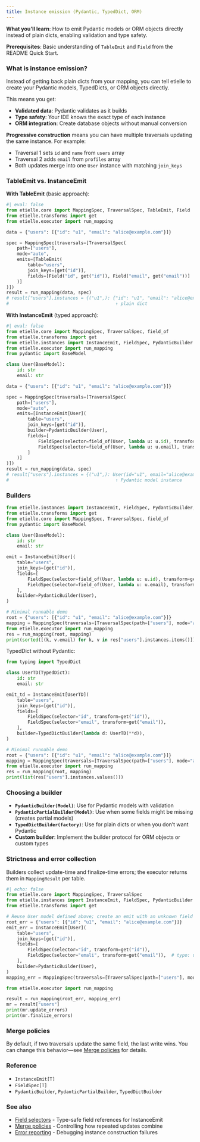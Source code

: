 ```yaml
---
title: Instance emission (Pydantic, TypedDict, ORM)
---
```


**What you'll learn**: How to emit Pydantic models or ORM objects directly instead of plain dicts, enabling validation and type safety.

**Prerequisites**: Basic understanding of `TableEmit` and `Field` from the README Quick Start.

### What is instance emission?

Instead of getting back plain dicts from your mapping, you can tell etielle to create your Pydantic models, TypedDicts, or ORM objects directly.

This means you get:

- **Validated data**: Pydantic validates as it builds
- **Type safety**: Your IDE knows the exact type of each instance
- **ORM integration**: Create database objects without manual conversion

**Progressive construction** means you can have multiple traversals updating the same instance. For example:

- Traversal 1 sets `id` and `name` from `users` array
- Traversal 2 adds `email` from `profiles` array
- Both updates merge into one `User` instance with matching `join_keys`

### TableEmit vs. InstanceEmit

**With TableEmit** (basic approach):

``` python
#| eval: false
from etielle.core import MappingSpec, TraversalSpec, TableEmit, Field
from etielle.transforms import get
from etielle.executor import run_mapping

data = {"users": [{"id": "u1", "email": "alice@example.com"}]}

spec = MappingSpec(traversals=[TraversalSpec(
    path=["users"],
    mode="auto",
    emits=[TableEmit(
        table="users",
        join_keys=[get("id")],
        fields=[Field("id", get("id")), Field("email", get("email"))]
    )]
)])
result = run_mapping(data, spec)
# result["users"].instances = {("u1",): {"id": "u1", "email": "alice@example.com"}}
#                                        ↑ plain dict
```

**With InstanceEmit** (typed approach):

``` python
#| eval: false
from etielle.core import MappingSpec, TraversalSpec, field_of
from etielle.transforms import get
from etielle.instances import InstanceEmit, FieldSpec, PydanticBuilder
from etielle.executor import run_mapping
from pydantic import BaseModel

class User(BaseModel):
    id: str
    email: str

data = {"users": [{"id": "u1", "email": "alice@example.com"}]}

spec = MappingSpec(traversals=[TraversalSpec(
    path=["users"],
    mode="auto",
    emits=[InstanceEmit[User](
        table="users",
        join_keys=[get("id")],
        builder=PydanticBuilder(User),
        fields=[
            FieldSpec(selector=field_of(User, lambda u: u.id), transform=get("id")),
            FieldSpec(selector=field_of(User, lambda u: u.email), transform=get("email")),
        ]
    )]
)])
result = run_mapping(data, spec)
# result["users"].instances = {("u1",): User(id="u1", email="alice@example.com")}
#                                        ↑ Pydantic model instance
```

### Builders

``` python
from etielle.instances import InstanceEmit, FieldSpec, PydanticBuilder, TypedDictBuilder
from etielle.transforms import get
from etielle.core import MappingSpec, TraversalSpec, field_of
from pydantic import BaseModel

class User(BaseModel):
    id: str
    email: str

emit = InstanceEmit[User](
    table="users",
    join_keys=[get("id")],
    fields=[
        FieldSpec(selector=field_of(User, lambda u: u.id), transform=get("id")),
        FieldSpec(selector=field_of(User, lambda u: u.email), transform=get("email")),
    ],
    builder=PydanticBuilder(User),
)

# Minimal runnable demo
root = {"users": [{"id": "u1", "email": "alice@example.com"}]}
mapping = MappingSpec(traversals=[TraversalSpec(path=["users"], mode="auto", emits=[emit])])
from etielle.executor import run_mapping
res = run_mapping(root, mapping)
print(sorted([(k, v.email) for k, v in res["users"].instances.items()]))
```

TypedDict without Pydantic:

``` python
from typing import TypedDict

class UserTD(TypedDict):
    id: str
    email: str

emit_td = InstanceEmit[UserTD](
    table="users",
    join_keys=[get("id")],
    fields=[
        FieldSpec(selector="id", transform=get("id")),
        FieldSpec(selector="email", transform=get("email")),
    ],
    builder=TypedDictBuilder(lambda d: UserTD(**d)),
)

# Minimal runnable demo
root = {"users": [{"id": "u1", "email": "alice@example.com"}]}
mapping = MappingSpec(traversals=[TraversalSpec(path=["users"], mode="auto", emits=[emit_td])])
from etielle.executor import run_mapping
res = run_mapping(root, mapping)
print(list(res["users"].instances.values()))
```

### Choosing a builder

- **`PydanticBuilder(Model)`**: Use for Pydantic models with validation
- **`PydanticPartialBuilder(Model)`**: Use when some fields might be missing (creates partial models)
- **`TypedDictBuilder(factory)`**: Use for plain dicts or when you don't want Pydantic
- **Custom builder**: Implement the builder protocol for ORM objects or custom types

### Strictness and error collection

Builders collect update-time and finalize-time errors; the executor returns them in `MappingResult` per table.

``` python
#| echo: false
from etielle.core import MappingSpec, TraversalSpec
from etielle.instances import InstanceEmit, FieldSpec, PydanticBuilder
from etielle.transforms import get

# Reuse User model defined above; create an emit with an unknown field name to trigger errors
root_err = {"users": [{"id": "u1", "email": "alice@example.com"}]}
emit_err = InstanceEmit[User](
    table="users",
    join_keys=[get("id")],
    fields=[
        FieldSpec(selector="id", transform=get("id")),
        FieldSpec(selector="emali", transform=get("email")),  # typo: unknown field
    ],
    builder=PydanticBuilder(User),
)
mapping_err = MappingSpec(traversals=[TraversalSpec(path=["users"], mode="auto", emits=[emit_err])])
```

``` python
from etielle.executor import run_mapping

result = run_mapping(root_err, mapping_err)
mr = result["users"]
print(mr.update_errors)
print(mr.finalize_errors)
```

### Merge policies

By default, if two traversals update the same field, the last write wins. You can change this behavior—see [Merge policies](merge-policies.qmd) for details.

### Reference

- `InstanceEmit[T]`
- `FieldSpec[T]`
- `PydanticBuilder`, `PydanticPartialBuilder`, `TypedDictBuilder`

### See also

- [Field selectors](field-selectors.qmd) - Type-safe field references for InstanceEmit
- [Merge policies](merge-policies.qmd) - Controlling how repeated updates combine
- [Error reporting](error-reporting.qmd) - Debugging instance construction failures
